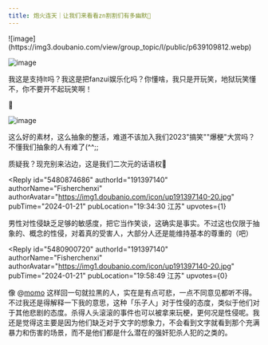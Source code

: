 ```yaml
---
title: 炮火连天｜让我们来看看zn割割们有多幽默👐
---
```



<Forum groupName="动画番剧" groupUrl="https://www.douban.com/group/596353/" archivedAt="2025-05-16T14:20:44.771Z">
  <Post
    id="300818477"
    title="炮火连天｜让我们来看看zn割割们有多幽默👐"
    url="https://www.douban.com/group/topic/300818477/?_spm_id=MjU5Mjc3Nzky"
    pubTime="2024-02-02"
    highlightUserId="191397140"
  >
![image](https://img3.doubanio.com/view/group_topic/l/public/p639109812.webp)

![image](https://img1.doubanio.com/view/group_topic/l/public/p639109808.webp)

我这是支持lt吗？我这是把fanzui娱乐化吗？你懂啥，我只是开玩笑，地狱玩笑懂不，你不要开不起玩笑啊！

🤭

![image](https://img3.doubanio.com/view/group_topic/l/public/p639109813.webp)

这么好的素材，这么抽象的整活，难道不该加入我们2023"搞笑""爆梗"大赏吗？不懂我们抽象的人有难了(\^\^;;

质疑我？现充别来沾边，这是我们二次元的话语权🥺



<Reply
  id="5480874686"
  authorId="191397140"
  authorName="Fisherchenxi"
  authorAvatar="https://img1.doubanio.com/icon/up191397140-20.jpg"
  pubTime="2024-01-21"
  pubLocation="19:34:30 江苏"
  upvotes={1}
>
男性对性侵缺乏足够的敏感度，把它当作笑谈，这确实是事实。不过这也仅限于抽象的、概念的性侵，对着真的受害人，大部分人还是能维持基本的尊重的（吧）
</Reply>

<Reply
  id="5480900720"
  authorId="191397140"
  authorName="Fisherchenxi"
  authorAvatar="https://img1.doubanio.com/icon/up191397140-20.jpg"
  pubTime="2024-01-21"
  pubLocation="19:58:49 江苏"
  upvotes={0}
>
像 @[momo](https://www.douban.com/people/225269474/)
这样回一句就拉黑的人，实在是有点可悲，一点不同意见都听不得。
不过我还是得解释一下我的意思，这种「乐子人」对于性侵的态度，类似于他们对于其他悲剧的态度。杀得人头滚滚的事件也可以被拿来玩梗，更何况是性侵呢。我还是觉得这主要是因为他们缺乏对于文字的想象力，不会看到文字就看到那个充满暴力和伤害的场景，而不是他们都是什么潜在的强奸犯杀人犯的之类的。
</Reply>
  </Post>
</Forum>
